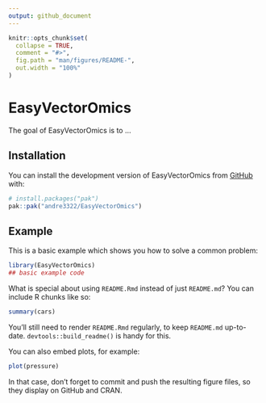 ```yaml
---
output: github_document
---
```


<!-- README.md is generated from README.Rmd. Please edit that file -->

```r
knitr::opts_chunk$set(
  collapse = TRUE,
  comment = "#>",
  fig.path = "man/figures/README-",
  out.width = "100%"
)
```

# EasyVectorOmics

<!-- badges: start -->
<!-- badges: end -->

The goal of EasyVectorOmics is to ...

## Installation

You can install the development version of EasyVectorOmics from [GitHub](https://github.com/) with:

``` r
# install.packages("pak")
pak::pak("andre3322/EasyVectorOmics")
```

## Example

This is a basic example which shows you how to solve a common problem:

```r
library(EasyVectorOmics)
## basic example code
```

What is special about using `README.Rmd` instead of just `README.md`? You can include R chunks like so:

```r
summary(cars)
```

You'll still need to render `README.Rmd` regularly, to keep `README.md` up-to-date. `devtools::build_readme()` is handy for this.

You can also embed plots, for example:

```r
plot(pressure)
```

In that case, don't forget to commit and push the resulting figure files, so they display on GitHub and CRAN.
